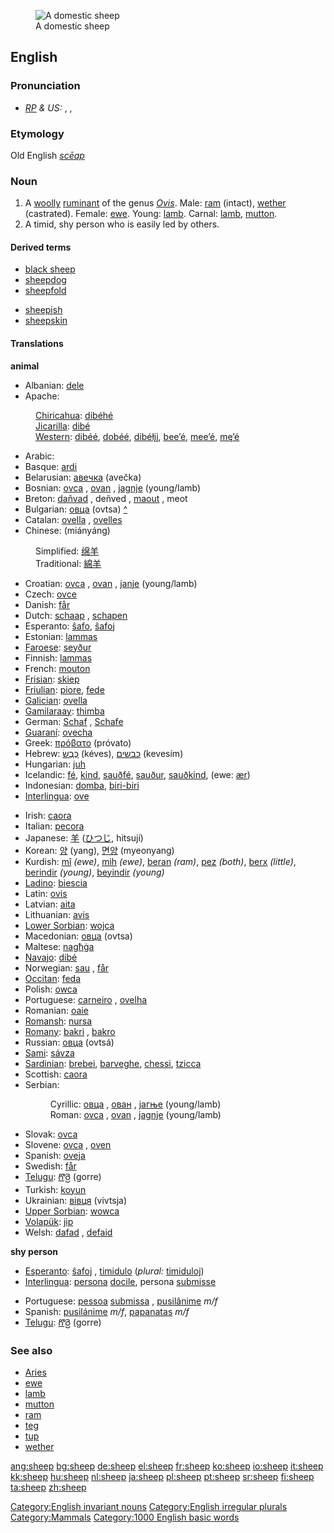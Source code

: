 [[Image:Ovis orientalis aries 'Skudde' (aka).jpg|thumb|A domestic sheep]]
==English==

===Pronunciation===
* ''[[RP]] & US:'' {{AHD|shēp}}, {{IPA|/ʃiːp/}}, {{SAMPA|/Si:p/}}
*:{{IPAchar|[[Rhymes:English:-iːp|Rhymes: -iːp]]}}
===Etymology===
Old English ''[[scēap]]''
===Noun===
{{en-noun-irreg|sheep}}

# A [[woolly]] [[ruminant]] of the genus ''[[Ovis]]''. Male: [[ram]] (intact), [[wether]] (castrated). Female: [[ewe]]. Young: [[lamb]]. Carnal: [[lamb]], [[mutton]].
# A timid, shy person who is easily led by others.

====Derived terms====
{{top}}
*[[black sheep]]
*[[sheepdog]]
*[[sheepfold]]
{{mid}}
*[[sheepish]]
*[[sheepskin]]
{{bottom}}

====Translations====
'''animal'''
{{top}}
*Albanian: [[dele]]
*Apache:
:[[Chiricahua]]: [[dibéhé]]
:[[Jicarilla]]: [[dibé]]
:[[Western Apache|Western]]: [[dibéé]], [[dobéé]], [[dibéłįį]], [[bee’é]], [[mee’é]], [[mę’é]]
*Arabic: {{ARchar|[[خروف]]}} {{IPAchar|(χarúf)}} {{m}}
*Basque: [[ardi]]
*Belarusian: [[авечка]] (avečka) {{f}}
*Bosnian: [[ovca]] {{f}}, [[ovan]] {{m}}, [[jagnje]] {{n}} (young/lamb)
*Breton: [[dañvad]] {{m}}, deñved {{p}}, [[maout]] {{m}}, meot {{p}}
*Bulgarian: [[овца]] (ovtsa) {{f}} [[:bg:овца|^]]
*Catalan: [[ovella]] {{f}}, [[ovelles]] {{p}}
*Chinese: (miányáng)
:Simplified: [[绵羊]]
:Traditional: [[綿羊]] 
*Croatian: [[ovca]] {{f}}, [[ovan]] {{m}}, [[janje]] {{n}} (young/lamb)
*Czech: [[ovce]]
*Danish: [[får]] {{n}}
*Dutch: [[schaap]] {{n}}, [[schapen]] {{p}}
*Esperanto: [[ŝafo]], [[ŝafoj]] {{p}}
*Estonian: [[lammas]]
*[[Faroese]]: [[seyður]]
*Finnish: [[lammas]]
*French: [[mouton]] {{m}}
*[[Frisian]]: [[skiep]]
*[[Friulian]]: [[piore]], [[fede]]
*[[Galician]]: [[ovella]]
*[[Gamilaraay]]: [[thimba]]
*German: [[Schaf]] {{n}}, [[Schafe]] {{p}}
*[[Guaraní]]: [[ovecha]]
*Greek: [[πρόβατο]] (próvato) {{n}}
*Hebrew: [[כבש|כֶּבֶשׂ]] (kéves), [[כבשים]] (kevesím) {{p}}
*Hungarian: [[juh]]
*Icelandic: [[fé]], [[kind]], [[sauðfé]], [[sauður]], [[sauðkind]], (ewe: [[ær]])
*Indonesian: [[domba]], [[biri-biri]]
*[[Interlingua]]: [[ove]]
{{mid}}
*Irish: [[caora]]
*Italian: [[pecora]] {{f}}
*Japanese: [[羊]] ([[ひつじ]], hitsují)
*Korean: [[양]] (yang), [[면양]] (myeonyang)
*Kurdish: [[mî]] ''(ewe)'', [[mih]] ''(ewe)'', [[beran]] ''(ram)'', [[pez]] ''(both)'', [[berx]] ''(little)'', [[berindir]] ''(young)'', [[beyindir]] ''(young)''
*[[Ladino]]: [[biescia]]
*Latin: [[ovis]] {{f}}
*Latvian: [[aita]]
*Lithuanian: [[avis]]
*[[Lower Sorbian]]: [[wojca]] {{f}}
*Macedonian: [[овца]] (ovtsa) {{f}}
*Maltese: [[nagħġa]]
*[[Navajo]]: [[dibé]]
*Norwegian: [[sau]] {{m}}, [[får]] {{n}}
*[[Occitan]]: [[feda]] {{f}}
*Polish: [[owca]] {{f}}
*Portuguese: [[carneiro]] {{m}}, [[ovelha]] {{f}}
*Romanian: [[oaie]]
*[[Romansh]]: [[nursa]]
*[[Romany]]: [[bakri]] {{f}}, [[bakro]] {{m}}
*Russian: [[овца#Russian|овца]] (ovtsá) {{f}}
*[[Sami]]: [[sávza]]
*[[Sardinian]]: [[brebei]], [[barveghe]], [[chessi]], [[tzicca]]
*Scottish: [[caora]]
*Serbian:
*:Cyrillic: [[овца]] {{f}}, [[ован]] {{m}}, [[јагње]] {{n}} (young/lamb)
*:Roman: [[ovca]] {{f}}, [[ovan]] {{m}}, [[jagnje]] {{n}} (young/lamb)
*Slovak: [[ovca]] {{f}}
*Slovene: [[ovca]] {{f}}, [[oven]] {{m}}
*Spanish: [[oveja]] {{f}}
*Swedish: [[får]]
*[[Telugu]]: [[గొర్రె]] (gorre)
*Turkish: [[koyun]]
*Ukrainian: [[вівця]] (vivtsja) {{f}}
*[[Upper Sorbian]]: [[wowca]] {{f}}
*[[Volapük]]: [[jip]]
*Welsh: [[dafad]] {{f}}, [[defaid]] {{p}}
{{bottom}}

'''shy person'''
{{top}}
*[[Esperanto]]: [[ŝafoj]] {{p}}, [[timidulo]] (''plural:'' [[timiduloj]])
*[[Interlingua]]: [[persona]] [[docile]], persona [[submisse]]
{{mid}}
*Portuguese: [[pessoa]] [[submissa]] {{f}}, [[pusilânime]] ''m/f''
*Spanish: [[pusilánime]] ''m/f'', [[papanatas]] ''m/f''
*[[Telugu]]: [[గొర్రె]] (gorre)
{{bottom}}

===See also===
*[[Aries]]
*[[ewe]]
*[[lamb]]
*[[mutton]]
*[[ram]]
*[[teg]]
*[[tup]]
*[[wether]]
{{wikipedia}}

[[Category:English invariant nouns]]
[[Category:English irregular plurals]]
[[Category:Mammals]]
[[Category:1000 English basic words]]

[[ang:sheep]]
[[bg:sheep]]
[[de:sheep]]
[[el:sheep]]
[[fr:sheep]]
[[ko:sheep]]
[[io:sheep]]
[[it:sheep]]
[[kk:sheep]]
[[hu:sheep]]
[[nl:sheep]]
[[ja:sheep]]
[[pl:sheep]]
[[pt:sheep]]
[[sr:sheep]]
[[fi:sheep]]
[[ta:sheep]]
[[zh:sheep]]